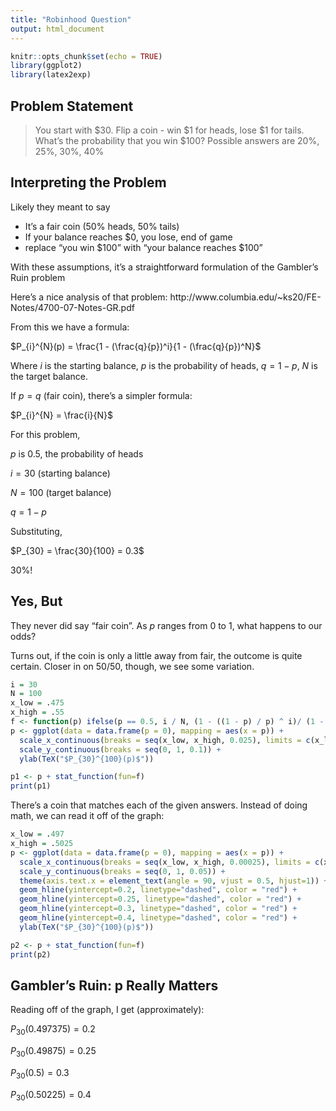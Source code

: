 ```yaml
---
title: "Robinhood Question"
output: html_document
---
```


```r
knitr::opts_chunk$set(echo = TRUE)
library(ggplot2)
library(latex2exp)
```

## Problem Statement
> You start with $30. Flip a coin - win $1 for heads, lose $1 for tails. What's the probability that you win $100?
> Possible answers are 20%, 25%, 30%, 40%

## Interpreting the Problem
Likely they meant to say

* It's a fair coin (50% heads, 50% tails)
* If your balance reaches $0, you lose, end of game
* replace "you win $100" with "your balance reaches $100"

With these assumptions, it's a straightforward formulation of the Gambler's Ruin problem

Here's a nice analysis of that problem: 
http://www.columbia.edu/~ks20/FE-Notes/4700-07-Notes-GR.pdf

From this we have a formula:

$P_{i}^{N}(p) = \frac{1 - (\frac{q}{p})^i}{1 - (\frac{q}{p})^N}$

Where $i$ is the starting balance, $p$ is the probability of heads, $q = 1 - p$, $N$ is the target balance.

If $p = q$ (fair coin), there's a simpler formula:

$P_{i}^{N} = \frac{i}{N}$

For this problem,

$p$ is 0.5, the probability of heads

$i = 30$ (starting balance)

$N = 100$ (target balance)

$q = 1 - p$

Substituting,

$P_{30} = \frac{30}{100} = 0.3$

30%!

## Yes, But

They never did say "fair coin". As $p$ ranges from 0 to 1, what happens to our odds?

Turns out, if the coin is only a little away from fair, the outcome is quite certain. Closer in on 50/50, though, we see some variation.

```r
i = 30
N = 100
x_low = .475
x_high = .55
f <- function(p) ifelse(p == 0.5, i / N, (1 - ((1 - p) / p) ^ i)/ (1 - ((1 - p) / p) ^ N))
p <- ggplot(data = data.frame(p = 0), mapping = aes(x = p)) +
  scale_x_continuous(breaks = seq(x_low, x_high, 0.025), limits = c(x_low, x_high)) +
  scale_y_continuous(breaks = seq(0, 1, 0.1)) +
  ylab(TeX("$P_{30}^{100}(p)$")) 

p1 <- p + stat_function(fun=f)
print(p1)
```

There's a coin that matches each of the given answers. Instead of doing math, we can read it off of the graph:
```r
x_low = .497
x_high = .5025
p <- ggplot(data = data.frame(p = 0), mapping = aes(x = p)) +
  scale_x_continuous(breaks = seq(x_low, x_high, 0.00025), limits = c(x_low, x_high)) +
  scale_y_continuous(breaks = seq(0, 1, 0.05)) +
  theme(axis.text.x = element_text(angle = 90, vjust = 0.5, hjust=1)) +
  geom_hline(yintercept=0.2, linetype="dashed", color = "red") +
  geom_hline(yintercept=0.25, linetype="dashed", color = "red") +
  geom_hline(yintercept=0.3, linetype="dashed", color = "red") +
  geom_hline(yintercept=0.4, linetype="dashed", color = "red") +
  ylab(TeX("$P_{30}^{100}(p)$")) 

p2 <- p + stat_function(fun=f)
print(p2)
```

## Gambler's Ruin: p Really Matters
Reading off of the graph, I get (approximately):

$P_{30}(0.497375) = 0.2$

$P_{30}(0.49875) = 0.25$

$P_{30}(0.5) = 0.3$

$P_{30}(0.50225) = 0.4$
